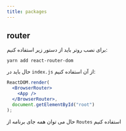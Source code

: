```yaml
---
title: packages
---
```

## router
برای نصب روتر باید از دستور زیر استفاده کنیم:
```shell
yarn add react-router-dom
```
حال باید در `index.js` از آن استفاده کنیم:
```jsx
ReactDOM.render(
  <BrowserRouter>
    <App />
  </BrowserRouter>,
  document.getElementById("root")
);
```
حال می توان همه جای برنامه از `Routes` استفاده کنیم
